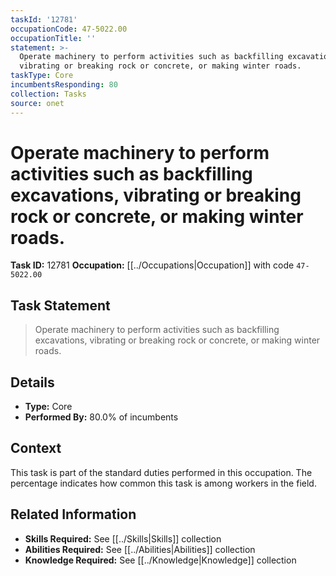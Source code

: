 ```yaml
---
taskId: '12781'
occupationCode: 47-5022.00
occupationTitle: ''
statement: >-
  Operate machinery to perform activities such as backfilling excavations,
  vibrating or breaking rock or concrete, or making winter roads.
taskType: Core
incumbentsResponding: 80
collection: Tasks
source: onet
---
```

# Operate machinery to perform activities such as backfilling excavations, vibrating or breaking rock or concrete, or making winter roads.

**Task ID:** 12781
**Occupation:** [[../Occupations|Occupation]] with code `47-5022.00`

## Task Statement

> Operate machinery to perform activities such as backfilling excavations, vibrating or breaking rock or concrete, or making winter roads.

## Details

- **Type:** Core
- **Performed By:** 80.0% of incumbents

## Context

This task is part of the standard duties performed in this occupation. The percentage indicates how common this task is among workers in the field.

## Related Information

- **Skills Required:** See [[../Skills|Skills]] collection
- **Abilities Required:** See [[../Abilities|Abilities]] collection
- **Knowledge Required:** See [[../Knowledge|Knowledge]] collection
